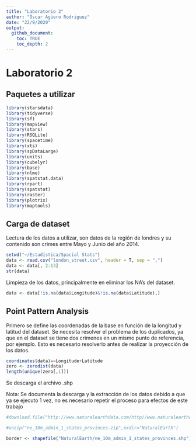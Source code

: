```yaml
---
title: "Laboratorio 2"
author: "Óscar Agüero Rodriguez"
date: "22/9/2020"
output: 
  github_document:
    toc: TRUE
    toc_depth: 2
---
```


# Laboratorio 2

## Paquetes a utilizar

```r
library(starsdata)
library(tidyverse)
library(sf)
library(mapview)
library(stars)
library(RSQLite)
library(spacetime)
library(xts)
library(spDataLarge)
library(units)
library(cubelyr)
library(base)
library(nlme)
library(spatstat.data)
library(rpart)
library(spatstat)
library(raster)
library(plotrix)
library(maptools)
```

## Carga de dataset

Lectura de los datos a utilizar, son datos de la región de londres y su contenido son crimes entre Mayo y Junio del año 2014.

```r
setwd("~/Estadística/Spacial Stats")
data <- read.csv("london_street.csv", header = T, sep = ",")
data <- data[, 2:13]
str(data)
```
Limpieza de los datos, principalmente en eliminar los NA's del dataset.
 
```r
data <- data[!is.na(data$Longitude)&!is.na(data$Latitude),]
```

## Point Pattern Analysis

Primero se define las coordenadas de la base en función de la longitud y latitud del dataset.
Se necesita resolver el problema de los duplicados, ya que en el dataset se tiene dos crimenes en un mismo punto de referencia, por ejemplo. Esto es necesario resolverlo antes de realizar la proyección de los datos.

```r
coordinates(data)=~Longitude+Latitude
zero <- zerodist(data)
length(unique(zero[,1]))
```

Se descarga el archivo .shp

Nota: Se documenta la descarga y la extracción de los datos debido a que ya se ejecuto 1 vez, no es necesario repetir el proceso para efectos de este trabajo

```r
#download.file("http://www.naturalearthdata.com/http//www.naturalearthdata.com/download/10m/cultural/ne_10m_admin_1_states_provinces.zip",destfile="ne_10m_admin_1_states_provinces.zip")

#unzip("ne_10m_admin_1_states_provinces.zip",exdir="NaturalEarth")

border <- shapefile("NaturalEarth/ne_10m_admin_1_states_provinces.shp")

```


